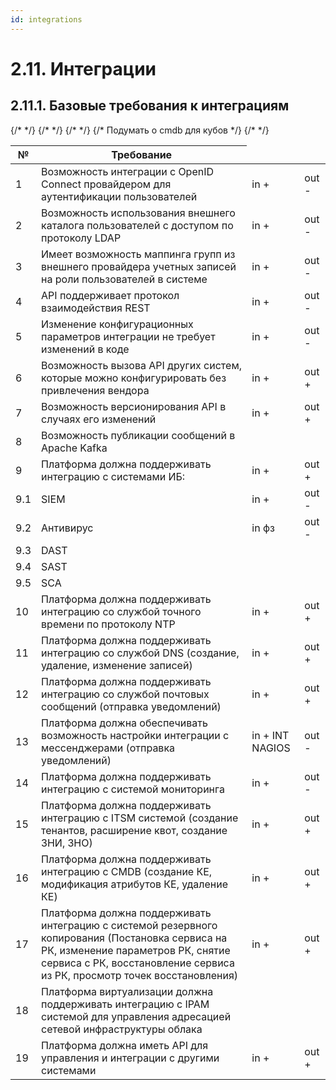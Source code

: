 ```yaml
---
id: integrations
---
```


# 2.11. Интеграции
## 2.11.1. Базовые требования к интеграциям

<table>
  <thead>
    <tr>
      <th>№</th>
      <th>Требование</th>
    </tr>
  </thead>
  <tbody>
    <tr>
      <td>1</td>
      <td>Возможность интеграции с OpenID Connect провайдером для аутентификации пользователей</td>
      <td>in +</td>
      <td>out -</td>
    </tr>
    <tr>
      <td>2</td>
      <td>Возможность использования внешнего каталога пользователей с доступом по протоколу LDAP</td>
      <td>in +</td>
      <td>out -</td>
    </tr>
    <tr>
      <td>3</td>
      <td>Имеет возможность маппинга групп из внешнего провайдера учетных записей на роли пользователей в системе</td>
      <td>in +</td>
      <td>out -</td>
    </tr>
    {/* <tr>
      <td>4</td>
      <td>API поддерживает протокол взаимодействия REST</td>
      <td>in +</td>
      <td>out -</td>
    </tr> */}
    <tr>
      <td>5</td>
      <td>Изменение конфигурационных параметров интеграции не требует изменений в коде</td>
      <td>in +</td>
      <td>out -</td>
    </tr>
    <tr>
      <td>6</td>
      <td>Возможность вызова API других систем, которые можно конфигурировать без привлечения вендора</td>
      <td>in +</td>
      <td>out +</td>
    </tr>
    <tr>
      <td>7</td>
      <td>Возможность версионирования API в случаях его изменений</td>
      <td>in +</td>
      <td>out +</td>
    </tr>
    {/* <tr>
      <td>8</td>
      <td>Возможность публикации сообщений в Apache Kafka</td>
    </tr> */}
    <tr>
      <td>9</td>
      <td>Платформа должна поддерживать интеграцию с системами ИБ:</td>
      <td>in +</td>
      <td>out +</td>
    </tr>
    <tr>
      <td>9.1</td>
      <td>SIEM</td>
      <td>in +</td>
      <td>out -</td>
    </tr>
    <tr>
      <td>9.2</td>
      <td>Антивирус</td>
      <td>in фз</td>
      <td>out -</td>
    </tr>
    {/* <tr>
      <td>9.3</td>
      <td>DAST</td>
    </tr>
    <tr>
      <td>9.4</td>
      <td>SAST</td>
    </tr>
    <tr>
      <td>9.5</td>
      <td>SCA</td>
    </tr> */}
    <tr>
      <td>10</td>
      <td>Платформа должна поддерживать интеграцию со службой точного времени по протоколу NTP</td>
      <td>in +</td>
      <td>out +</td>
    </tr>
    <tr>
      <td>11</td>
      <td>Платформа должна поддерживать интеграцию со службой DNS (создание, удаление, изменение записей)</td>
      <td>in +</td>
      <td>out +</td>
    </tr>
    <tr>
      <td>12</td>
      <td>Платформа должна поддерживать интеграцию со службой почтовых сообщений (отправка уведомлений)</td>
      <td>in +</td>
      <td>out +</td>
    </tr>
    <tr>
      <td>13</td>
      <td>Платформа должна обеспечивать возможность настройки интеграции с мессенджерами (отправка уведомлений)</td>
      <td>in + INT NAGIOS</td>
      <td>out -</td>
    </tr>
    <tr>
      <td>14</td>
      <td>Платформа должна поддерживать интеграцию с системой мониторинга</td>
      <td>in +</td>
      <td>out -</td>
    </tr>
    <tr>
      <td>15</td>
      <td>Платформа должна поддерживать интеграцию с ITSM системой (создание тенантов, расширение квот, создание ЗНИ, ЗНО)</td>
      <td>in +</td>
      <td>out +</td>
    </tr>
    {/* <tr>
      <td>16</td>
      <td>Платформа должна поддерживать интеграцию с CMDB (создание КЕ, модификация атрибутов КЕ, удаление КЕ)</td>
      <td>in +</td>
      <td>out +</td>
    </tr> Подумать о cmdb для кубов */} 
    <tr>
      <td>17</td>
      <td>Платформа должна поддерживать интеграцию с системой резервного копирования (Постановка сервиса на РК, изменение параметров РК, снятие сервиса с РК, восстановление сервиса из РК, просмотр точек восстановления)</td>
      <td>in +</td>
      <td>out +</td>
    </tr>
    {/* <tr>
      <td>18</td>
      <td>Платформа виртуализации должна поддерживать интеграцию с IPAM системой для управления адресацией сетевой инфраструктуры облака</td>
    </tr> */}
    <tr>
      <td>19</td>
      <td>Платформа должна иметь API для управления и интеграции с другими системами</td>
      <td>in +</td>
      <td>out +</td>
    </tr>
  </tbody>
</table>
